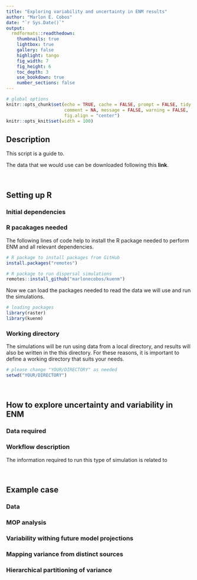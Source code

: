 ```yaml
---
title: "Exploring variability and uncertainty in ENM results"
author: "Marlon E. Cobos"
date: "`r Sys.Date()`"
output:
  rmdformats::readthedown:
    thumbnails: true
    lightbox: true
    gallery: false
    highlight: tango
    fig_width: 7
    fig_height: 6
    toc_depth: 3
    use_bookdown: true
    number_sections: false
---
```


```r
# global options
knitr::opts_chunk$set(echo = TRUE, cache = FALSE, prompt = FALSE, tidy = TRUE,
                      comment = NA, message = FALSE, warning = FALSE, 
                      fig.align = "center")
knitr::opts_knit$set(width = 100)
```

## Description

This script is a guide to. 

The data that we would use can be downloaded following this **link**. 

<br>

## Setting up R

### Initial dependencies



### R pacakages needed

The following lines of code help to install the R package needed to perform ENM and all relevant dependencies.  

```r
# R package to install packages from GitHub
install.packages("remotes")

# R package to run dispersal simulations
remotes::install_github("marlonecobos/kuenm")
```

Now we can load the packages needed to read the data we will use and run the simulations.

```r
# loading packages
library(raster)
library(kuenm)
```


### Working directory 

The simulations will be run using data from a local directory, and results will also be written in the this directory. For these reasons, it is important to define a working directory that suits your needs.

```r
# please change "YOUR/DIRECTORY" as needed
setwd("YOUR/DIRECTORY")
```

<br>

## How to explore uncertainty and variability in ENM

### Data required

### Workflow description

The information required to run this type of simulation is related to  

<br>

## Example case

### Data

### MOP analysis

### Variability withing future model projections

### Mapping variance from distinct sources

### Hierarchical partitioning of variance

